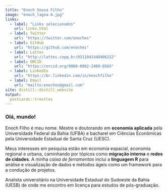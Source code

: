 ```yaml
---
title: "Enoch Sousa Filho"
image: "enoch_lagoa-4.jpg"
links:
  - label: "Links selecionados"
    url: links.html
  - label: Twitter
    url: "https://twitter.com/enoches"
  - label: GitHub
    url: "https://github.com/enoches"
  - label: Lattes
    url: "http://lattes.cnpq.br/0311043348406212"
  - label: ORCID
    url: "https://orcid.org/0000-0002-2489-856X"
  - label: LinkedIn
    url: "https://br.linkedin.com/in/enochfilho"
  - label: Email
    url: "mailto:enoches@gmail.com"
site: distill::distill_website
output:
  postcards::trestles
---
```


  
### Olá, mundo!  

Enoch Filho é meu nome. Mestre e doutorando em __economia aplicada__ pela Universidade Federal da Bahia (UFBA) e bacharel em Ciências Econômicas pela Universidade Estadual de Santa Cruz (UESC).  

Meus interesses em pesquisa estão em economia espacial, economia regional e urbana, caminhando por tópicos como __migração interna__ e __redes de cidades__. A minha _caixa de ferramentas_ inclui a __linguagem R__ para análise e visualização de dados e métodos ágeis como um framework para a condução de projetos.  

Analista universitário na Universidade Estadual do Sudoeste da Bahia (UESB) de onde me encontro em licença para estudos de pós-graduação.
